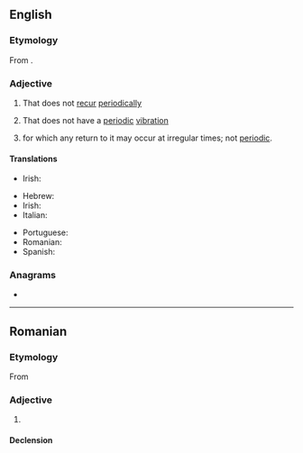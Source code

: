 ==English==

===Etymology===
From {{affix|en|a-|periodic}}.

===Adjective===
{{en-adj}}

# That does not [[recur]] [[periodically]]
# {{lb|en|physics}} That does not have a [[periodic]] [[vibration]]
# {{lb|en|mathematics|stochastic processes|of a [[state]]}} for which any return to it may occur at irregular times; not [[periodic]].
#: {{ant|en|periodic}}

====Translations====
{{trans-top|that does not recur periodically}}
* Irish: {{t|ga|neamhthréimhsiúil}}
{{trans-mid}}
{{trans-bottom}}
{{trans-top|math: of a state}}
* Hebrew: {{t|he|לא מחזורי|tr=ló machzorí}}
* Irish: {{t|ga|aipeiriadach}}
* Italian: {{t+|it|aperiodico}}
{{trans-mid}}
* Portuguese: {{t|pt|aperiódico}}
* Romanian: {{t+|ro|aperiodic|m}}
* Spanish: {{t|es|aperiódico}}
{{trans-bottom}}

===Anagrams===
* {{anagrams|en|a=acdeiiopr|adipocire|apiocerid}}

----

==Romanian==

===Etymology===
From {{bor|ro|fr|apériodique}}

===Adjective===
{{ro-adj}}

# {{l|en|aperiodic}}

====Declension====
{{ro-decl-adj}}